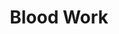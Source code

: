---
title: "Blood Work"
subtitle: ""
creator: ""
categories: ["cds"]
featuredImage: "../src/assets/images/item/cds/DSC02996-7.png"
views: ["../src/assets/images/item/cds/DSC02996-7.png"]
nextItem: []
---